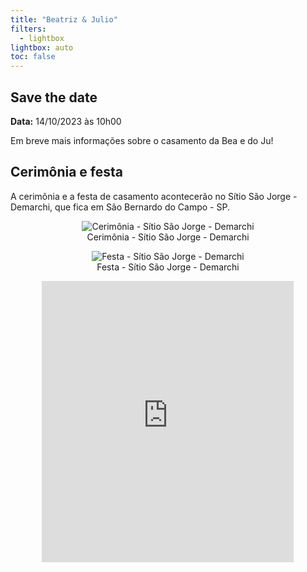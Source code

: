 ```yaml
---
title: "Beatriz & Julio"
filters:
  - lightbox
lightbox: auto
toc: false
---
```


## Save the date

**Data:** 14/10/2023 às 10h00

Em breve mais informações sobre o casamento da Bea e do Ju!

## Cerimônia e festa

A cerimônia e a festa de casamento acontecerão no Sítio São Jorge - Demarchi, que fica em São Bernardo do Campo - SP.

<center>

::: {layout="[[1,1]]"}
![Cerimônia - Sítio São Jorge - Demarchi](images/demarchi.jpeg){group="espaco"}

![Festa - Sítio São Jorge - Demarchi](images/demarchi2.jpeg){group="espaco"}
:::

</center>

<center>

<iframe src="https://www.google.com/maps/embed?pb=!1m18!1m12!1m3!1d3652.1320010327113!2d-46.55851888255615!3d-23.7426718!2m3!1f0!2f0!3f0!3m2!1i1024!2i768!4f13.1!3m3!1m2!1s0x94ce41f095751b05%3A0x717e6ca7adcda395!2sS%C3%ADtio%20S%C3%A3o%20Jorge%20-%20Demarchi!5e0!3m2!1sen!2sbr!4v1678569938337!5m2!1sen!2sbr" width="80%" height="450" style="border:0;" allowfullscreen loading="lazy" referrerpolicy="no-referrer-when-downgrade">

</iframe>

<center>
